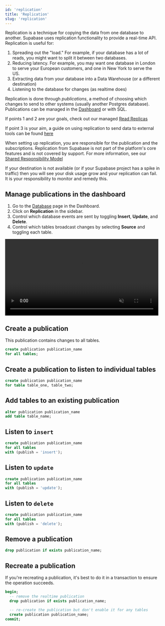 ```yaml
---
id: 'replication'
title: 'Replication'
slug: 'replication'
---
```


Replication is a technique for copying the data from one database to another. Supabase uses replication functionality to provide a real-time API. Replication is useful for:

1. Spreading out the "load." For example, if your database has a lot of reads, you might want to split it between two databases.
2. Reducing latency. For example, you may want one database in London to serve your European customers, and one in New York to serve the US.
3. Extracting data from your database into a Data Warehouse (or a different destination)
4. Listening to the database for changes (as realtime does)

Replication is done through _publications_, a method of choosing which changes to send to other systems (usually another Postgres database). Publications can be managed in the [Dashboard](https://supabase.com/dashboard) or with SQL.

If points 1 and 2 are your goals, check out our managed [Read Replicas](/docs/content/guides/platform/read-replicas.mdx)

If point 3 is your aim, a guide on using replication to send data to external tools can be found [here](/docs/content/guides/database/postgres/setup-replication-external.mdx)

<Admonition type="caution">

When setting up replication, you are responsible for the publication and the subscriptions. Replication from Supabase is not part of the platform's core features and is not covered by support. For more information, see our [Shared Responsibility Model](/docs/content/guides/platform/shared-responsibility-model.mdx)

If your destination is not available (or if your Supabase project has a spike in traffic) then you will see your disk usage grow and your replication can fail. It is your responsibility to monitor and remedy this.

</Admonition>

## Manage publications in the dashboard

1. Go to the [Database](https://supabase.com/dashboard/project/_/database/tables) page in the Dashboard.
2. Click on **Replication** in the sidebar.
3. Control which database events are sent by toggling **Insert**, **Update**, and **Delete**.
4. Control which tables broadcast changes by selecting **Source** and toggling each table.

<video width="99%" muted playsInline controls={true}>
  <source
    src="https://xguihxuzqibwxjnimxev.supabase.co/storage/v1/object/public/videos/docs/api/api-realtime.mp4"
    type="video/mp4"
  />
</video>

## Create a publication

This publication contains changes to all tables.

```sql
create publication publication_name
for all tables;
```

## Create a publication to listen to individual tables

```sql
create publication publication_name
for table table_one, table_two;
```

## Add tables to an existing publication

```sql
alter publication publication_name
add table table_name;
```

## Listen to `insert`

```sql
create publication publication_name
for all tables
with (publish = 'insert');
```

## Listen to `update`

```sql
create publication publication_name
for all tables
with (publish = 'update');
```

## Listen to `delete`

```sql
create publication publication_name
for all tables
with (publish = 'delete');
```

## Remove a publication

```sql
drop publication if exists publication_name;
```

## Recreate a publication

If you're recreating a publication, it's best to do it in a transaction to ensure the operation succeeds.

```sql
begin;
  -- remove the realtime publication
  drop publication if exists publication_name;

  -- re-create the publication but don't enable it for any tables
  create publication publication_name;
commit;
```
